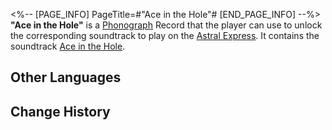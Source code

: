 <%-- [PAGE_INFO]
PageTitle=#"Ace in the Hole"#
[END_PAGE_INFO] --%>
{{Item Infobox
|id          = 210308
|image       = Item Ace in the Hole.png
|type        = Disk
|invCategory = Valuables
|rarity      = 3
|effect      = 
|description = A record that can be played on the Express' phonograph. It might be a chance acquisition or a gift from someone else. All sorts of memories surge up when the music plays &mdash; the smiles, encounters, touches, and the excitement of battle. Maybe that is why people still collect records even as society rapidly advances.<br />The current record contains the track "Ace in the Hole."
}}
{{Description|''The greatest entertainment often comes with the greatest risks.''}}
'''"Ace in the Hole"''' is a [[Phonograph]] Record that the player can use to unlock the corresponding soundtrack to play on the [[Astral Express]]. It contains the soundtrack [[Ace in the Hole]].

==Other Languages==
{{Other Languages
|en   = "Ace in the Hole"
|zhs  = 《倒扣的王牌》
|zht  = 《倒扣的王牌》
|ja   = 『伏せられたエース』
|ko   = ≪비장의 술수≫
|es   = As en la manga
|fr   = «&nbsp;Ace in the Hole&nbsp;»
|ru   = Ace in the Hole
|th   = "Ace in the Hole"
|vi   = "Ván Bài Lật Ngược"
|de   = „Ass im Ärmel“
|id   = "Ace in the Hole"
|pt   = "Ace in the Hole"
}}

==Change History==
{{Change History|2.0}}